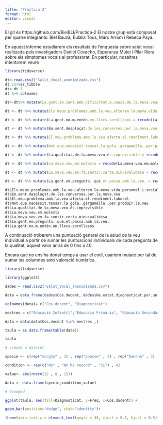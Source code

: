 ```yaml
---
title: "Pràctica 2"
format: html
editor: visual
---
```

El git és https://github.com/BielBLl/Practica-2
El nostre grup està composat per quatre integrants: Biel Bauzà, Eulàlia Tous, Marc Arrom i Rebeca Payá.

En aquest informe estudiarem els resultats de l'enquesta sobre salut vocal realitzada pels investigadors Daniel Covacho, Esperanza Mulet i Pilar Riera sobre els símptomes vocals al professorat. En particular, nosaltres intentarem veure

```r
library(tidyverse)
```

```r
dt<-read.csv2("Salut_Vocal_anonimizada.csv")
dt.1%>%as_tibble 
dt<-dt.1
dt %>% colnames
```

```r
dt<-dt%>% mutate(La.gent.em.sent.amb.dificultat.a.causa.de.la.meva.veu=recode(La.gent.em.sent.amb.dificultat.a.causa.de.la.meva.veu,"Mai"=0,"Gairebé mai"=1,"A vegades"=2,"Gairebé sempre"=3,"Sempre"=4))

dt <- dt %>% mutate(Els.meus.problemes.amb.la.veu.alteren.la.meva.vida.personal.i.social = recode(Els.meus.problemes.amb.la.veu.alteren.la.meva.vida.personal.i.social, "Mai" = 0, "Gairebé mai" = 1, "A vegades" = 2, "Gairebé sempre" = 3, "Sempre" = 4))

dt <- dt %>% mutate(La.gent.no.m.entén.en.llocs.sorollosos = recode(La.gent.no.m.entén.en.llocs.sorollosos, "Mai" = 0, "Gairebé mai" = 1, "A vegades" = 2, "Gairebé sempre" = 3, "Sempre" = 4))

dt <- dt %>% mutate(Em.sent.desplaçat.de.les.converses.per.la.meva.veu = recode(Em.sent.desplaçat.de.les.converses.per.la.meva.veu, "Mai" = 0, "Gairebé mai" = 1, "A vegades" = 2, "Gairebé sempre" = 3, "Sempre" = 4))

dt <- dt %>% mutate(El.meu.problema.amb.la.veu.afecta.el.rendiment.laboral = recode(El.meu.problema.amb.la.veu.afecta.el.rendiment.laboral, "Mai" = 0, "Gairebé mai" = 1, "A vegades" = 2, "Gairebé sempre" = 3, "Sempre" = 4))

dt <- dt %>% mutate(Not.que.necessit.tensar.la.gola..gargamella..per.produir.la.veu = recode(Not.que.necessit.tensar.la.gola..gargamella..per.produir.la.veu, "Mai" = 0, "Gairebé mai" = 1, "A vegades" = 2, "Gairebé sempre" = 3, "Sempre" = 4))

dt <- dt %>% mutate(La.qualitat.de.la.meva.veu.és.imprevisible = recode(La.qualitat.de.la.meva.veu.és.imprevisible, "Mai" = 0, "Gairebé mai" = 1, "A vegades" = 2, "Gairebé sempre" = 3, "Sempre" = 4))

dt <- dt %>% mutate(La.meva.veu.em.molesta = recode(La.meva.veu.em.molesta, "Mai" = 0, "Gairebé mai" = 1, "A vegades" = 2, "Gairebé sempre" = 3, "Sempre" = 4))

dt <- dt %>% mutate(La.meva.veu.em.fa.sentir.certa.minusvalidesa = recode(La.meva.veu.em.fa.sentir.certa.minusvalidesa, "Mai" = 0, "Gairebé mai" = 1, "A vegades" = 2, "Gairebé sempre" = 3, "Sempre" = 4))

dt <- dt %>% mutate(La.gent.em.pregunta..què.et.passa.amb.la.veu. = recode(La.gent.em.pregunta..què.et.passa.amb.la.veu., "Mai" = 0, "Gairebé mai" = 1, "A vegades" = 2, "Gairebé sempre" = 3, "Sempre" = 4))
```

```r
dt$Els.meus.problemes.amb.la.veu.alteren.la.meva.vida.personal.i.social
dt$Em.sent.desplaçat.de.les.converses.per.la.meva.veu
dt$El.meu.problema.amb.la.veu.afecta.el.rendiment.laboral
dt$Not.que.necessit.tensar.la.gola..gargamella..per.produir.la.veu
dt$La.qualitat.de.la.meva.veu.és.imprevisible
dt$La.meva.veu.em.molesta
dt$La.meva.veu.em.fa.sentir.certa.minusvalidesa
dt$La.gent.em.pregunta..què.et.passa.amb.la.veu.
dt$La.gent.no.m.entén.en.llocs.sorollosos
```

A continuació trobarem una puntuació general de la salud de la veu individual a partir de sumar les puntuacions individuals de cada pregunta de la qualitat, aquest valor anirà de 0 fins a 40.

Encara que no ens ha donat temps a usar el codi, usariom mutate per tal de sumar les columnes amb valoració numèrica.

```r

library(tidyverse)

library(ggplot2)

dades = read.csv2("Salut_Vocal_anonimizada.csv")

data = data_frame(dades$Cos.docent, dades$Ha.estat.diagnosticat.per.un.especialista.mèdic..otorinolaringòleg..foniatra..d.alguna.lesió.a.les.cordes.vocals.)

colnames(data)= c("Cos.docent", "Diagnosticat")

mestres = c("Educació Infantil","Educació Primària", "Educació Secundària", "Formació Professional", "Universitat")

data = data[data$Cos.docent %in% mestres ,]

taula = as.data.frame(table(data))

taula

# create a dataset

specie <- c(rep("sorgho" , 3) , rep("poacee" , 3) , rep("banana" , 3) , rep("triticum" , 3) )

condition <- rep(c("No" , "No ho record" , "Si") , 4)

value<- abs(rnorm(12 , 0 , 15))

data <- data.frame(specie,condition,value)

# Grouped

ggplot(taula, aes(fill=Diagnosticat, y=Freq, x=Cos.docent)) +

geom_bar(position="dodge", stat="identity")+

theme(axis.text.x = element_text(angle = 45, vjust = 0.5, hjust = 0.5))

```
